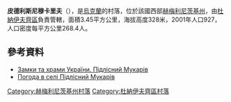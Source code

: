 {{coord|48|58|17|N|26|56|36|E|scale:100000|display=title}}

'''皮德利斯尼穆卡里夫'''（{{lang-uk|Підлісний Мукарів}}），是[[烏克蘭|烏克蘭]]的村落，位於該國西部[[赫梅利尼茨基州|赫梅利尼茨基州]]，由[[杜納伊夫齊區|杜納伊夫齊區]]負責管轄，面積3.45平方公里，海拔高度328米，2001年人口927，人口密度每平方公里268.4人。

==參考資料==
* [http://castles.com.ua/muk.html Замки та храми України. Підлісний Мукарів] {{Wayback|url=http://castles.com.ua/muk.html |date=20170208151425 }}
* [http://weather.in.ua/ua/hmel'nickaja/20604 Погода в селі Підлісний Мукарів]{{Wayback|url=http://weather.in.ua/ua/hmel%27nickaja/20604 |date=20160305080408 }}

{{DEFAULTSORT:Підлісний Мукарів}}
[[Category:赫梅利尼茨基州村落|Category:赫梅利尼茨基州村落]]
[[Category:杜納伊夫齊區村落|Category:杜納伊夫齊區村落]]


{{Khmelnytskyi-geo-stub}}